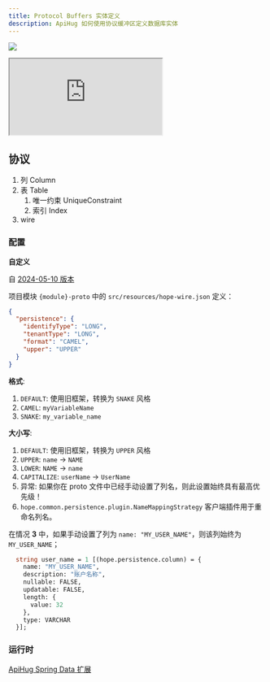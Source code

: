```yaml
---
title: Protocol Buffers 实体定义
description: ApiHug 如何使用协议缓冲区定义数据库实体
---
```


<a target="_blank" href="https://search.maven.org/artifact/com.apihug/it-bom"><img
  src="https://img.shields.io/maven-central/v/com.apihug/it-bom.svg?label=Maven%20Central"/></a>

<div>
  <iframe
    src="https://plugins.jetbrains.com/embeddable/install/23534"
    border="0"
    height={'48px'}
    allow="accelerometer; autoplay; clipboard-write; encrypted-media; gyroscope; picture-in-picture"
    allowFullScreen
  ></iframe>
</div>

## 协议

1. 列 Column
2. 表 Table
   1. 唯一约束 UniqueConstraint
   2. 索引 Index
3. wire


### 配置


**自定义**

自 [2024-05-10 版本](/zhCN-docs/milestone/milestone-20240510#new-feature)

项目模块 `{module}-proto` 中的 `src/resources/hope-wire.json` 定义：

```json
{
  "persistence": {
    "identifyType": "LONG",
    "tenantType": "LONG",
    "format": "CAMEL",
    "upper": "UPPER"
  }
}
```

**格式**:

1. `DEFAULT`: 使用旧框架，转换为 `SNAKE` 风格
2. `CAMEL`: `myVariableName`
3. `SNAKE`: `my_variable_name`

**大小写**:

1. `DEFAULT`: 使用旧框架，转换为 `UPPER` 风格
2. `UPPER`: `name` -> `NAME`
3. `LOWER`: `NAME` -> `name`
4. `CAPITALIZE`:  `userName` -> `UserName`
5. 异常: 如果你在 proto 文件中已经手动设置了列名，则此设置始终具有最高优先级！
6. `hope.common.persistence.plugin.NameMappingStrategy` 客户端插件用于重命名列名。

在情况 **3** 中，如果手动设置了列为 `name: "MY_USER_NAME"`，则该列始终为 `MY_USER_NAME`；

```protobuf
  string user_name = 1 [(hope.persistence.column) = {
    name: "MY_USER_NAME",
    description: "账户名称",
    nullable: FALSE,
    updatable: FALSE,
    length: {
      value: 32
    },
    type: VARCHAR
  }];
```

### 运行时

[ApiHug Spring Data 扩展](/zhCN-docs/framework/spring-data)
